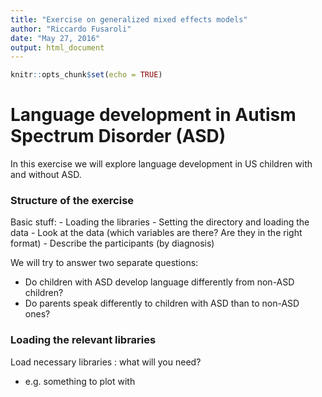 ```yaml
---
title: "Exercise on generalized mixed effects models"
author: "Riccardo Fusaroli"
date: "May 27, 2016"
output: html_document
---
```


```r
knitr::opts_chunk$set(echo = TRUE)
```

# Language development in Autism Spectrum Disorder (ASD)

In this exercise we will explore language development in US children with and without ASD.

### Structure of the exercise

Basic stuff:
- Loading the libraries
- Setting the directory and loading the data
- Look at the data (which variables are there? Are they in the right format)
- Describe the participants (by diagnosis)

We will try to answer two separate questions:

- Do children with ASD develop language differently from non-ASD children?
- Do parents speak differently to children with ASD than to non-ASD ones?
  
### Loading the relevant libraries

Load necessary libraries : what will you need?

- e.g. something to plot with
```r

```


